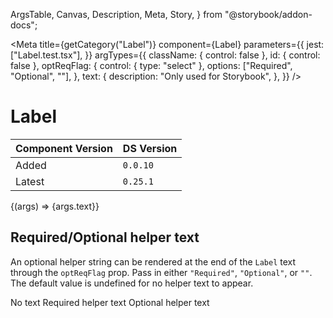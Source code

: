   ArgsTable,
  Canvas,
  Description,
  Meta,
  Story,
} from "@storybook/addon-docs";


<Meta
  title={getCategory("Label")}
  component={Label}
  parameters={{
    jest: ["Label.test.tsx"],
  }}
  argTypes={{
    className: { control: false },
    id: { control: false },
    optReqFlag: {
      control: { type: "select" },
      options: ["Required", "Optional", ""],
    },
    text: {
      description: "Only used for Storybook",
    },
  }}
/>

# Label

| Component Version | DS Version |
| ----------------- | ---------- |
| Added             | `0.0.10`   |
| Latest            | `0.25.1`   |

<Description of={Label} />

<Canvas>
  <Story
    name="Label with Controls"
    args={{
      className: undefined,
      htmlFor: "id-of-input-element",
      id: "label-id",
      optReqFlag: "Required",
      text: "A label for a villager.",
    }}
  >
    {(args) => <Label {...args}>{args.text}</Label>}
  </Story>
</Canvas>

<ArgsTable story="Label with Controls" />

## Required/Optional helper text

An optional helper string can be rendered at the end of the `Label` text through
the `optReqFlag` prop. Pass in either `"Required"`, `"Optional"`, or `""`. The
default value is undefined for no helper text to appear.

<Canvas>
  <Story name="Required/Optional helper text">
    <Box width="300px">
      <Label htmlFor="some-id1" optReqFlag="">
        No text
      </Label>
      <Label htmlFor="some-id2" optReqFlag="Required">
        Required helper text
      </Label>
      <Label htmlFor="some-id3" optReqFlag="Optional">
        Optional helper text
      </Label>
    </Box>
  </Story>
</Canvas>
